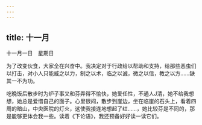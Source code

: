 ```yaml
---
---
---
```

title: 十一月
---





十一月一日　星期日


为了改变伙食，大家全在兴奋中。我决定对于行政给以帮助和支持，给那些恶虫们以打击，对小人只能威之以力，制之以术，临之以诚，微之以信，教之以方……缺其一不为功。

吃晚饭后散步时为炉子事又和芬弄得不愉快，她爱任性，不通人J清，她不给我想想，她总是爱惜自己的面子。心里很闷，散步到崖边，坐在临崖的石头上，看着四周的暗山，中央医院的灯火，这使我接连地想起了红……，她比较芬是不同的，那是能够更体会我一些。读着《下论语》，我还预备好好读一读它们。